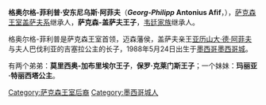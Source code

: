 {{unreferenced|time=2017-07-21T11:45:04+00:00}}
'''格奥尔格-菲利普·安东尼乌斯·阿菲夫'''（'''''Georg-Philipp'' Antonius Afif'''，{{bd|1988年|5月24日|||catIdx=M}}），[[萨克森选侯与国王列表|萨克森王室盖萨夫系]]继承人，'''萨克森-盖萨夫王子'''，[[韦廷王朝|韦廷家族]]继承人。

格奥尔格-菲利普是萨克森王室首领，迈森藩侯，盖萨夫亲王[[亚历山大·德·阿菲夫_(薩克森-盖萨夫亲王)|亚历山大·德·阿菲夫]]与夫人巴伐利亚的吉塞拉公主的长子，1988年5月24日出生于[[墨西哥|墨西哥]][[墨西哥城|墨西哥城]]。

有两个弟弟：'''莫里西奥-加布里埃尔王子'''，'''保罗·克莱门斯王子'''；一个妹妹：'''玛丽亚·特丽西塔公主'''。

[[Category:萨克森王室后裔|Category:萨克森王室后裔]]
[[Category:墨西哥城人|Category:墨西哥城人]]